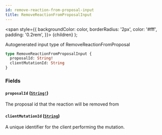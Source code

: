 ```yaml
---
id: remove-reaction-from-proposal-input
title: RemoveReactionFromProposalInput
---
```


<span
style={{
      backgroundColor: color,
      borderRadius: '2px',
      color: '#fff',
      padding: '0.2rem',
    }}>
{children}
</span>
);

Autogenerated input type of RemoveReactionFromProposal

```graphql
type RemoveReactionFromProposalInput {
  proposalId: String!
  clientMutationId: String
}
```

### Fields

#### `proposalId` ([`String!`](/api/scalars/string))

The proposal id that the reaction will be removed from

#### `clientMutationId` ([`String`](/api/scalars/string))

A unique identifier for the client performing the mutation.

